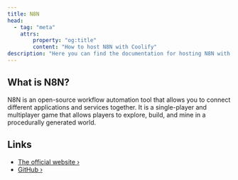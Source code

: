 ```yaml
---
title: N8N
head:
  - tag: "meta"
    attrs:
        property: "og:title"
        content: "How to host N8N with Coolify"
description: "Here you can find the documentation for hosting N8N with Coolify."
---
```



<Badge text="One-click setup." variant="note" size="large" />

## What is N8N?

N8N is an open-source workflow automation tool that allows you to connect different applications and services together. It is a single-player and multiplayer game that allows players to explore, build, and mine in a procedurally generated world.

## Links

- [The official website ›](https://n8n.io/)
- [GitHub ›](https://github.com/n8n-io/n8n)
